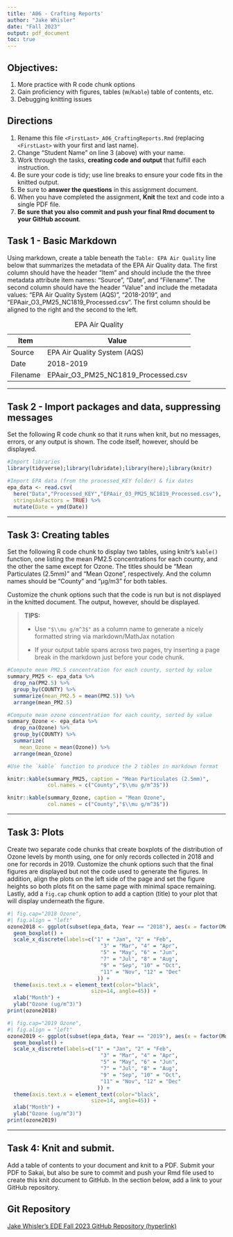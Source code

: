 ```yaml
---
title: 'A06 - Crafting Reports'
author: "Jake Whisler" 
date: "Fall 2023"
output: pdf_document
toc: true
---
```


## Objectives:

1.  More practice with R code chunk options
1.  Gain proficiency with figures, tables (w/`Kable`) table of contents, etc.
1.  Debugging knitting issues

## Directions

1.  Rename this file `<FirstLast>_A06_CraftingReports.Rmd` (replacing `<FirstLast>` with your first and last name).
1.  Change "Student Name" on line 3 (above) with your name.
1.  Work through the tasks, **creating code and output** that fulfill each instruction.
1.  Be sure your code is tidy; use line breaks to ensure your code fits in the knitted output.
1.  Be sure to **answer the questions** in this assignment document.
1.  When you have completed the assignment, **Knit** the text and code into a single PDF file.
1.  **Be sure that you also commit and push your final Rmd document to your GitHub account**.

## Task 1 - Basic Markdown

Using markdown, create a table beneath the `Table: EPA Air Quality` line below that summarizes the metadata of the EPA Air Quality data. The first column should have the header "Item" and should include the the three metadata attribute item names: "Source", "Date", and "Filename". The second column should have the header "Value" and include the metadata values: "EPA Air Quality System (AQS)", "2018-2019", and "EPAair_O3_PM25_NC1819_Processed.csv". The first column should be aligned to the right and the second to the left.

Table: EPA Air Quality

  Item     |                                Value
-------  |  -----------------------------------
  Source   |         EPA Air Quality System (AQS)
  Date     |                            2018-2019
  Filename |  EPAair_O3_PM25_NC1819_Processed.csv

---

## Task 2 - Import packages and data, suppressing messages

Set the following R code chunk so that it runs when knit, but no messages, errors, or any output is shown. The code itself, however, should be displayed.

```r
#Import libraries
library(tidyverse);library(lubridate);library(here);library(knitr)

#Import EPA data (from the processed_KEY folder) & fix dates
epa_data <- read.csv(
  here("Data","Processed_KEY","EPAair_O3_PM25_NC1819_Processed.csv"),
  stringsAsFactors = TRUE) %>% 
  mutate(Date = ymd(Date))
```

---

## Task 3: Creating tables

Set the following R code chunk to display two tables, using knitr's `kable()` function, one listing the mean PM2.5 concentrations for each county, and the other the same except for Ozone. The titles should be "Mean Particulates (2.5mm)" and "Mean Ozone", respectively. And the column names should be "County" and "µg/m3" for both tables.

Customize the chunk options such that the code is run but is not displayed in the knitted document. The output, however, should be displayed.

> **TIPS:**
>
> -   Use `"$\\mu g/m^3$"` as a column name to generate a nicely formatted string via markdown/MathJax notation
>
> -   If your output table spans across two pages, try inserting a page break in the markdown just before your code chunk.


```r
#Compute mean PM2.5 concentration for each county, sorted by value
summary_PM25 <- epa_data %>% 
  drop_na(PM2.5) %>% 
  group_by(COUNTY) %>% 
  summarize(mean_PM2.5 = mean(PM2.5)) %>% 
  arrange(mean_PM2.5)

#Compute mean ozone concentration for each county, sorted by value
summary_Ozone <- epa_data %>% 
  drop_na(Ozone) %>% 
  group_by(COUNTY) %>% 
  summarize(
    mean_Ozone = mean(Ozone)) %>% 
  arrange(mean_Ozone)

#Use the `kable` function to produce the 2 tables in markdown format

knitr::kable(summary_PM25, caption = "Mean Particulates (2.5mm)", 
             col.names = c("County","$\\mu g/m^3$"))

knitr::kable(summary_Ozone, caption = "Mean Ozone", 
             col.names = c("County","$\\mu g/m^3$"))

```

---

## Task 3: Plots

Create two separate code chunks that create boxplots of the distribution of Ozone levels by month using, one for only records collected in 2018 and one for records in 2019. Customize the chunk options such that the final figures are displayed but not the code used to generate the figures. In addition, align the plots on the left side of the page and set the figure heights so both plots fit on the same page with minimal space remaining. Lastly, add a `fig.cap` chunk option to add a caption (title) to your plot that will display underneath the figure.
```r
#| fig.cap="2018 Ozone",
#| fig.align = "left"
ozone2018 <- ggplot(subset(epa_data, Year == "2018"), aes(x = factor(Month), y = Ozone, group = Month)) +
  geom_boxplot() +
  scale_x_discrete(labels=c("1" = "Jan", "2" = "Feb",
                              "3" = "Mar", "4" = "Apr",
                              "5" = "May", "6" = "Jun",
                              "7" = "Jul", "8" = "Aug",
                              "9" = "Sep", "10" = "Oct",
                              "11" = "Nov", "12" = "Dec"
                             )) +
  theme(axis.text.x = element_text(color="black", 
                           size=14, angle=45)) +
  xlab("Month") +
  ylab("Ozone (ug/m^3)")
print(ozone2018)
```
```r
#| fig.cap="2019 Ozone",
#| fig.align = "left"
ozone2019 <- ggplot(subset(epa_data, Year == "2019"), aes(x = factor(Month), y = Ozone, group = Month)) +
  geom_boxplot() +
  scale_x_discrete(labels=c("1" = "Jan", "2" = "Feb",
                              "3" = "Mar", "4" = "Apr",
                              "5" = "May", "6" = "Jun",
                              "7" = "Jul", "8" = "Aug",
                              "9" = "Sep", "10" = "Oct",
                              "11" = "Nov", "12" = "Dec"
                             )) +
  theme(axis.text.x = element_text(color="black", 
                           size=14, angle=45)) +
  xlab("Month") +
  ylab("Ozone (ug/m^3)")
print(ozone2019)
```


---
\newpage

## Task 4: Knit and submit.
Add a table of contents to your document and knit to a PDF. Submit your PDF to Sakai, but also be sure to commit and push your Rmd file used to create this knit document to GitHub. In the section below, add a link to your GitHub repository. 

## Git Repository
[Jake Whisler's EDE Fall 2023 GitHub Repository (hyperlink)](https://github.com/jhwhis/EDE_Fall2023)

